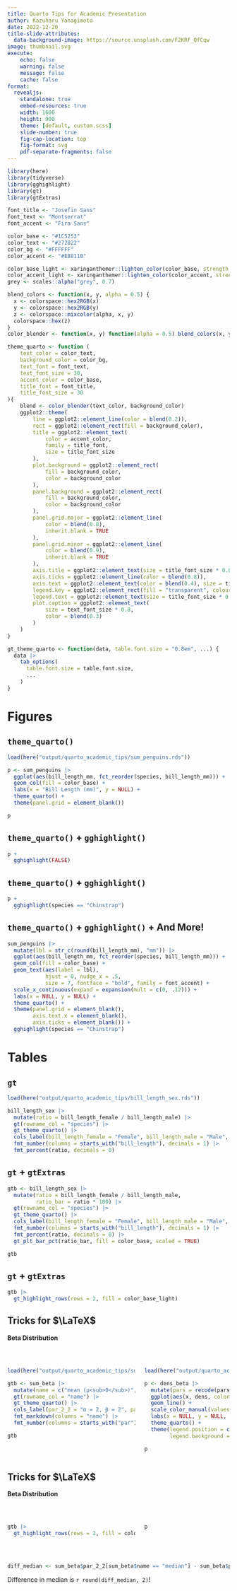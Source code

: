 ```yaml
---
title: Quarto Tips for Academic Presentation
author: Kazuharu Yanagimoto
date: 2022-12-20
title-slide-attributes:
  data-background-image: https://source.unsplash.com/F2KRf_QfCqw
image: thumbnail.svg
execute:
    echo: false
    warning: false
    message: false
    cache: false
format:
  revealjs:
    standalone: true
    embed-resources: true
    width: 1600
    height: 900
    theme: [default, custom.scss]
    slide-number: true
    fig-cap-location: top
    fig-format: svg
    pdf-separate-fragments: false
---
```


```r
library(here)
library(tidyverse)
library(gghighlight)
library(gt)
library(gtExtras)
```


```r
font_title <- "Josefin Sans"
font_text <- "Montserrat"
font_accent <- "Fira Sans"

color_base <- "#1C5253"
color_text <- "#272822"
color_bg <- "#FFFFFF"
color_accent <- "#EB811B"

color_base_light <- xaringanthemer::lighten_color(color_base, strength = 0.33)
color_accent_light <- xaringanthemer::lighten_color(color_accent, strength = 0.33)
grey <- scales::alpha("grey", 0.7)
```


```r
blend_colors <- function(x, y, alpha = 0.5) {
  x <- colorspace::hex2RGB(x)
  y <- colorspace::hex2RGB(y)
  z <- colorspace::mixcolor(alpha, x, y)
  colorspace::hex(z)
}
color_blender <- function(x, y) function(alpha = 0.5) blend_colors(x, y, alpha)

theme_quarto <- function (
    text_color = color_text,
    background_color = color_bg,
    text_font = font_text,
    text_font_size = 30,
    accent_color = color_base,
    title_font = font_title,
    title_font_size = 30
){
    blend <- color_blender(text_color, background_color)
    ggplot2::theme(
        line = ggplot2::element_line(color = blend(0.2)),
        rect = ggplot2::element_rect(fill = background_color),
        title = ggplot2::element_text(
            color = accent_color,
            family = title_font,
            size = title_font_size
        ),
        plot.background = ggplot2::element_rect(
            fill = background_color,
            color = background_color
        ),
        panel.background = ggplot2::element_rect(
            fill = background_color,
            color = background_color
        ),
        panel.grid.major = ggplot2::element_line(
            color = blend(0.8),
            inherit.blank = TRUE
        ),
        panel.grid.minor = ggplot2::element_line(
            color = blend(0.9),
            inherit.blank = TRUE
        ),
        axis.title = ggplot2::element_text(size = title_font_size * 0.8),
        axis.ticks = ggplot2::element_line(color = blend(0.8)),
        axis.text = ggplot2::element_text(color = blend(0.4), size = title_font_size * 0.7),
        legend.key = ggplot2::element_rect(fill = "transparent", colour = NA),
        legend.text = ggplot2::element_text(size = title_font_size * 0.8, family = title_font),
        plot.caption = ggplot2::element_text(
            size = text_font_size * 0.8,
            color = blend(0.3)
        )
    )
}

gt_theme_quarto <- function(data, table.font.size = "0.8em", ...) {
  data |>
    tab_options(
      table.font.size = table.font.size,
      ...
    )
}
```

# Figures {background-color="#1C5253" visibility="uncounted"}

## `theme_quarto()`


```r
load(here("output/quarto_academic_tips/sum_penguins.rds"))

p <- sum_penguins |>
  ggplot(aes(bill_length_mm, fct_reorder(species, bill_length_mm))) +
  geom_col(fill = color_base) +
  labs(x = "Bill Length (mm)", y = NULL) +
  theme_quarto() +
  theme(panel.grid = element_blank())

p
```

## `theme_quarto()` + `gghighlight()`

```r
p +
  gghighlight(FALSE)
```


## `theme_quarto()` + `gghighlight()` {visibility="uncounted"}

```r
p +
  gghighlight(species == "Chinstrap")
```

## `theme_quarto()` + `gghighlight()` + And More!


```r
sum_penguins |>
  mutate(lbl = str_c(round(bill_length_mm), "mm")) |>
  ggplot(aes(bill_length_mm, fct_reorder(species, bill_length_mm))) +
  geom_col(fill = color_base) +
  geom_text(aes(label = lbl),
            hjust = 0, nudge_x = .5,
            size = 7, fontface = "bold", family = font_accent) +
  scale_x_continuous(expand = expansion(mult = c(0, .12))) +
  labs(x = NULL, y = NULL) +
  theme_quarto() +
  theme(panel.grid = element_blank(),
        axis.text.x = element_blank(),
        axis.ticks = element_blank()) +
  gghighlight(species == "Chinstrap")
```

# Tables {background-color="#1C5253" visibility="uncounted"}

## `gt`

```r
load(here("output/quarto_academic_tips/bill_length_sex.rds"))

bill_length_sex |>
  mutate(ratio = bill_length_female / bill_length_male) |>
  gt(rowname_col = "species") |>
  gt_theme_quarto() |>
  cols_label(bill_length_female = "Female", bill_length_male = "Male", ratio = "Pct.") |>
  fmt_number(columns = starts_with("bill_length"), decimals = 1) |>
  fmt_percent(ratio, decimals = 0)
```


## `gt` + `gtExtras`

```r
gtb <- bill_length_sex |>
  mutate(ratio = bill_length_female / bill_length_male,
         ratio_bar = ratio * 100) |>
  gt(rowname_col = "species") |>
  gt_theme_quarto() |>
  cols_label(bill_length_female = "Female", bill_length_male = "Male", ratio_bar = "Female/Male", ratio = "Pct.") |>
  fmt_number(columns = starts_with("bill_length"), decimals = 1) |>
  fmt_percent(ratio, decimals = 0) |>
  gt_plt_bar_pct(ratio_bar, fill = color_base, scaled = TRUE)

gtb
```


## `gt` + `gtExtras` {visibility="uncounted"}


```r
gtb |>
  gt_highlight_rows(rows = 2, fill = color_base_light)
```


## Tricks for $\LaTeX$

**Beta Distribution**

<br>

:::: {.columns}
::: {.column width="60%"}

```r
load(here("output/quarto_academic_tips/sum_beta.rds"))

gtb <- sum_beta |>
  mutate(name = c("mean (μ<sub>0</sub>)", "median", "variance (σ<sup>2</sup>)")) |>
  gt(rowname_col = "name") |>
  gt_theme_quarto() |>
  cols_label(par_2_2 = "α = 2, β = 2", par_2_5 = "α = 2, β = 5") |>
  fmt_markdown(columns = "name") |>
  fmt_number(columns = starts_with("par"), decimals = 2)

gtb
```

:::
::: {.column width="40%"}

```r
load(here("output/quarto_academic_tips/dens_beta.rds"))

p <- dens_beta |>
  mutate(pars = recode(pars, "par_2_2" = "α = 2, β = 2", "par_2_5" = "α = 2, β = 5")) |>
  ggplot(aes(x, dens, color = pars)) +
  geom_line() +
  scale_color_manual(values = c(color_base, color_accent)) +
  labs(x = NULL, y = NULL, color = NULL) +
  theme_quarto() +
  theme(legend.position = c(.85, .9),
        legend.background = element_blank())

p
```


:::
::::


## Tricks for $\LaTeX$ {visibility="uncounted"}

**Beta Distribution**

<br>

:::: {.columns}
::: {.column width="60%"}

```r
gtb |>
  gt_highlight_rows(rows = 2, fill = color_base_light)
```

:::
::: {.column width="40%"}

```r
p
```


:::
::::

<br>

```r
diff_median <- sum_beta$par_2_2[sum_beta$name == "median"] - sum_beta$par_2_5[sum_beta$name == "median"]
```

::: {.message}
Difference in median is `r round(diff_median, 2)`!
:::